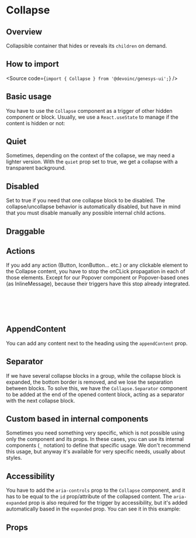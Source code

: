 

<Meta of={Stories} />

# Collapse

## Overview

Collapsible container that hides or reveals its `children` on demand.

## How to import

<Source code={`import { Collapse } from '@devoinc/genesys-ui';`} />

## Basic usage

You have to use the `Collapse` component as a trigger of other hidden component
or block. Usually, we use a `React.useState` to manage if the content is hidden
or not:

<Canvas of={Stories.Base} />

## Quiet

Sometimes, depending on the context of the collapse, we may need a lighter version. With the `quiet` prop set to true,
we get a collapse with a transparent background.

<Canvas of={Stories.Quiet} />

## Disabled

Set to true if you need that one collapse block to be disabled. The collapse/uncollapse behavior is automatically
disabled, but have in mind that you must disable manually any possible internal child actions.

<Canvas of={Stories.Disabled} />

## Draggable

<Canvas of={Stories.Draggable} />

## Actions

If you add any action (Button, IconButton... etc.) or any clickable element to the Collapse content, you have to stop
the onCLick propagation in each of those elements. Except for our Popover component or Popover-based ones
(as InlineMessage), because their triggers have this stop already integrated.

```jsx
  onClick={(event) => {
    event.stopPropagation();
    ...
  }}
```

<Canvas of={Stories.Actions} />

## AppendContent

You can add any content next to the heading using the `appendContent` prop.

<Canvas of={Stories.AppendContent} />

## Separator

If we have several collapse blocks in a group, while the collapse block is expanded, the bottom border is removed,
and we lose the separation between blocks. To solve this, we have the `Collapse.Separator` component to be added
at the end of the opened content block, acting as a separator with the next collapse block.

<Canvas of={Stories.Separator} />

## Custom based in internal components

Sometimes you need something very specific, which is not possible using only the
component and its props. In these cases, you can use its internal components (`_` notation) to define
that specific usage. We don't recommend this usage, but anyway it's available for very specific
needs, usually about styles.

## Accessibility

You have to add the `aria-controls` prop to the `Collapse` component, and it has
to be equal to the `id` prop/attribute of the collapsed content. The
`aria-expanded` prop is also required for the trigger by accessibility, but it's
added automatically based in the `expanded` prop.
You can see it in this example:

<Canvas of={Stories.Base} />

## Props

<ArgTypes of={Stories} />
